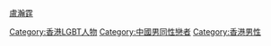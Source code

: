 [[Category:香港LGBT人物|Category:香港LGBT人物]]
[[Category:中國男同性戀者|Category:中國男同性戀者]]
[[Category:香港男性|Category:香港男性]]
[[盧瀚霆|盧瀚霆]]